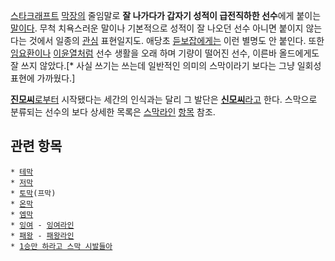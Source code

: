[[스타크래프트]] [[막장#s-1.1|막장]]의 줄임말로 '''잘 나가다가 갑자기 성적이 급전직하한 선수'''에게 붙이는 [[말#s-1|말]]이다. 무척 치욕스러운 말이나 기본적으로 성적이 잘 나오던 선수 아니면 붙이지 않는다는 것에서 일종의 [[관심#s-1|관심]] 표현일지도. 애당초 [[듣보잡]]에게는 이런 별명도 안 붙인다. 또한 [[임요환]]이나 [[이윤열]]처럼 선수 생활을 오래 하며 기량이 떨어진 선수, 이른바 올드에게도 잘 쓰지 않았다.[* 사실 쓰기는 쓰는데 일반적인 의미의 스막이라기 보다는 그냥 일회성 표현에 가까웠다.]

[[진영수|'''진모씨''']]로부터 시작됐다는 세간의 인식과는 달리 그 발단은 [[신희승|'''신모씨''']]라고 한다. 스막으로 분류되는 선수의 보다 상세한 목록은 [[스막라인]] [[문서|항목]] 참조.

== 관련 항목 ==
 * [[테막]]
 * [[저막]]
 * [[토막#s-3|토막]](프막)
 * [[온막]]
 * [[엠막]]
 * [[잉여#s-2|잉여]] - [[잉여라인]]
 * [[패왕#s-2|패왕]] - [[패왕라인]]
 * [[1승만 하라고 스막 시발들아]]

